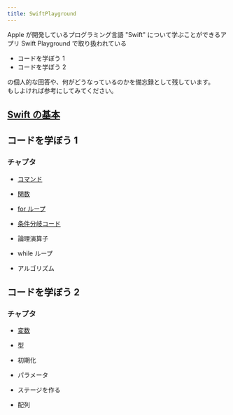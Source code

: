 ```yaml
---
title: SwiftPlayground
---
```

Apple が開発しているプログラミング言語 "Swift" について学ぶことができるアプリ Swift Playground で取り扱われている
- コードを学ぼう 1
- コードを学ぼう 2

の個人的な回答や、何がどうなっているのかを備忘録として残しています。  
もしよければ参考にしてみてください。  
  
## [Swift の基本](/@inugamine/swiftPlayground/swiftMemo)

## コードを学ぼう 1
### チャプタ


- [コマンド](/@inugamine/swiftPlayground/code1/command)

- [関数](/@inugamine/swiftPlayground/code1/function)

- [for ループ](/@inugamine/swiftPlayground/code1/for)

- [条件分岐コード](/@inugamine/swiftPlayground/code1/conditionalBranch)

- 論理演算子

- while ループ

- アルゴリズム

## コードを学ぼう 2
### チャプタ

- [変数](/@inugamine/swiftPlayground/code2/variable)

- 型

- 初期化

- パラメータ

- ステージを作る

- 配列
